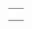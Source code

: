 {{en/scenarios by size}}

{|
|-
|style="border:none;background:white"|

|style="border:none;background:white"|

|-
|style="border:none;background:white"|

|-
|style="border:none;background:white"|

|-
|}